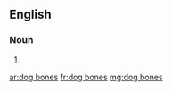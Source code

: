 ==English==

===Noun===
{{head|en|plural|head=[[dog]] [[bone]]s}}

# {{plural of|dog bone|lang=en|nocat=1}}

[[ar:dog bones]]
[[fr:dog bones]]
[[mg:dog bones]]